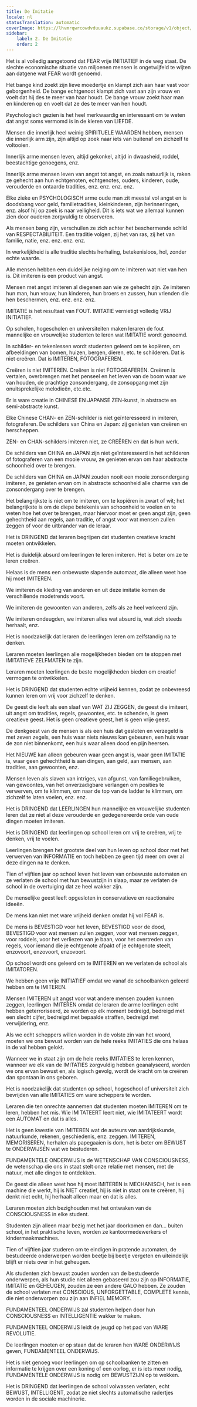 ```yaml
---
title: De Imitatie
locale: nl
statusTranslation: automatic
coverImage: https://lhvmrqwrcowdvduuaukz.supabase.co/storage/v1/object/public/strapi-uploads/small_cover-educacion-fundamental.webp-2d51a7828a2b1309555be27f7e2a61a0.webp
sidebar:
    label: 2. De Imitatie
    order: 2
---
```

Het is al volledig aangetoond dat FEAR vrije INITIATIEF in de weg staat. De slechte economische situatie van miljoenen mensen is ongetwijfeld te wijten aan datgene wat FEAR wordt genoemd.

Het bange kind zoekt zijn lieve moedertje en klampt zich aan haar vast voor geborgenheid. De bange echtgenoot klampt zich vast aan zijn vrouw en voelt dat hij des te meer van haar houdt. De bange vrouw zoekt haar man en kinderen op en voelt dat ze des te meer van hen houdt.

Psychologisch gezien is het heel merkwaardig en interessant om te weten dat angst soms vermomd is in de kleren van LIEFDE.

Mensen die innerlijk heel weinig SPIRITUELE WAARDEN hebben, mensen die innerlijk arm zijn, zijn altijd op zoek naar iets van buitenaf om zichzelf te voltooien.

Innerlijk arme mensen leven, altijd gekonkel, altijd in dwaasheid, roddel, beestachtige genoegens, enz.

Innerlijk arme mensen leven van angst tot angst, en zoals natuurlijk is, raken ze gehecht aan hun echtgenoten, echtgenotes, ouders, kinderen, oude, verouderde en ontaarde tradities, enz. enz. enz. enz.

Elke zieke en PSYCHOLOGISCH arme oude man zit meestal vol angst en is doodsbang voor geld, familietradities, kleinkinderen, zijn herinneringen, enz. alsof hij op zoek is naar veiligheid. Dit is iets wat we allemaal kunnen zien door ouderen zorgvuldig te observeren.

Als mensen bang zijn, verschuilen ze zich achter het beschermende schild van RESPECTABILITEIT. Een traditie volgen, zij het van ras, zij het van familie, natie, enz. enz. enz. enz.

In werkelijkheid is alle traditie slechts herhaling, betekenisloos, hol, zonder echte waarde.

Alle mensen hebben een duidelijke neiging om te imiteren wat niet van hen is. Dit imiteren is een product van angst.

Mensen met angst imiteren al diegenen aan wie ze gehecht zijn. Ze imiteren hun man, hun vrouw, hun kinderen, hun broers en zussen, hun vrienden die hen beschermen, enz. enz. enz. enz.

IMITATIE is het resultaat van FOUT. IMITATIE vernietigt volledig VRIJ INITIATIEF.

Op scholen, hogescholen en universiteiten maken leraren de fout mannelijke en vrouwelijke studenten te leren wat IMITATIE wordt genoemd.

In schilder- en tekenlessen wordt studenten geleerd om te kopiëren, om afbeeldingen van bomen, huizen, bergen, dieren, etc. te schilderen. Dat is niet creëren. Dat is IMITEREN, FOTOGRAFEREN.

Creëren is niet IMITEREN. Creëren is niet FOTOGRAFEREN. Creëren is vertalen, overbrengen met het penseel en het leven van de boom waar we van houden, de prachtige zonsondergang, de zonsopgang met zijn onuitsprekelijke melodieën, etc.etc.

Er is ware creatie in CHINESE EN JAPANSE ZEN-kunst, in abstracte en semi-abstracte kunst.

Elke Chinese CHAN- en ZEN-schilder is niet geïnteresseerd in imiteren, fotograferen. De schilders van China en Japan: zij genieten van creëren en herscheppen.

ZEN- en CHAN-schilders imiteren niet, ze CREËREN en dat is hun werk.

De schilders van CHINA en JAPAN zijn niet geïnteresseerd in het schilderen of fotograferen van een mooie vrouw, ze genieten ervan om haar abstracte schoonheid over te brengen.

De schilders van CHINA en JAPAN zouden nooit een mooie zonsondergang imiteren, ze genieten ervan om in abstracte schoonheid alle charme van de zonsondergang over te brengen.

Het belangrijkste is niet om te imiteren, om te kopiëren in zwart of wit; het belangrijkste is om de diepe betekenis van schoonheid te voelen en te weten hoe het over te brengen, maar hiervoor moet er geen angst zijn, geen gehechtheid aan regels, aan traditie, of angst voor wat mensen zullen zeggen of voor de uitbrander van de leraar.

Het is DRINGEND dat leraren begrijpen dat studenten creatieve kracht moeten ontwikkelen.

Het is duidelijk absurd om leerlingen te leren imiteren. Het is beter om ze te leren creëren.

Helaas is de mens een onbewuste slapende automaat, die alleen weet hoe hij moet IMITEREN.

We imiteren de kleding van anderen en uit deze imitatie komen de verschillende modetrends voort.

We imiteren de gewoonten van anderen, zelfs als ze heel verkeerd zijn.

We imiteren ondeugden, we imiteren alles wat absurd is, wat zich steeds herhaalt, enz.

Het is noodzakelijk dat leraren de leerlingen leren om zelfstandig na te denken.

Leraren moeten leerlingen alle mogelijkheden bieden om te stoppen met IMITATIEVE ZELFMATEN te zijn.

Leraren moeten leerlingen de beste mogelijkheden bieden om creatief vermogen te ontwikkelen.

Het is DRINGEND dat studenten echte vrijheid kennen, zodat ze onbevreesd kunnen leren om vrij voor zichzelf te denken.

De geest die leeft als een slaaf van WAT ZIJ ZEGGEN, de geest die imiteert, uit angst om tradities, regels, gewoontes, etc. te schenden, is geen creatieve geest. Het is geen creatieve geest, het is geen vrije geest.

De denkgeest van de mensen is als een huis dat gesloten en verzegeld is met zeven zegels, een huis waar niets nieuws kan gebeuren, een huis waar de zon niet binnenkomt, een huis waar alleen dood en pijn heersen.

Het NIEUWE kan alleen gebeuren waar geen angst is, waar geen IMITATIE is, waar geen gehechtheid is aan dingen, aan geld, aan mensen, aan tradities, aan gewoonten, enz.

Mensen leven als slaven van intriges, van afgunst, van familiegebruiken, van gewoontes, van het onverzadigbare verlangen om posities te verwerven, om te klimmen, om naar de top van de ladder te klimmen, om zichzelf te laten voelen, enz. enz.

Het is DRINGEND dat LEERLINGEN hun mannelijke en vrouwelijke studenten leren dat ze niet al deze verouderde en gedegenereerde orde van oude dingen moeten imiteren.

Het is DRINGEND dat leerlingen op school leren om vrij te creëren, vrij te denken, vrij te voelen.

Leerlingen brengen het grootste deel van hun leven op school door met het verwerven van INFORMATIE en toch hebben ze geen tijd meer om over al deze dingen na te denken.

Tien of vijftien jaar op school leven het leven van onbewuste automaten en ze verlaten de school met hun bewustzijn in slaap, maar ze verlaten de school in de overtuiging dat ze heel wakker zijn.

De menselijke geest leeft opgesloten in conservatieve en reactionaire ideeën.

De mens kan niet met ware vrijheid denken omdat hij vol FEAR is.

De mens is BEVESTIGD voor het leven, BEVESTIGD voor de dood, BEVESTIGD voor wat mensen zullen zeggen, voor wat mensen zeggen, voor roddels, voor het verliezen van je baan, voor het overtreden van regels, voor iemand die je echtgenote afpakt of je echtgenote steelt, enzovoort, enzovoort, enzovoort.

Op school wordt ons geleerd om te IMITEREN en we verlaten de school als IMITATOREN.

We hebben geen vrije INITIATIEF omdat we vanaf de schoolbanken geleerd hebben om te IMITEREN.

Mensen IMITEREN uit angst voor wat andere mensen zouden kunnen zeggen, leerlingen IMITEREN omdat de leraren de arme leerlingen echt hebben geterroriseerd, ze worden op elk moment bedreigd, bedreigd met een slecht cijfer, bedreigd met bepaalde straffen, bedreigd met verwijdering, enz.

Als we echt scheppers willen worden in de volste zin van het woord, moeten we ons bewust worden van de hele reeks IMITATIES die ons helaas in de val hebben gelokt.

Wanneer we in staat zijn om de hele reeks IMITATIES te leren kennen, wanneer we elk van de IMITATIES zorgvuldig hebben geanalyseerd, worden we ons ervan bewust en, als logisch gevolg, wordt de kracht om te creëren dan spontaan in ons geboren.

Het is noodzakelijk dat studenten op school, hogeschool of universiteit zich bevrijden van alle IMITATIES om ware scheppers te worden.

Leraren die ten onrechte aannemen dat studenten moeten IMITEREN om te leren, hebben het mis. Wie IMITATEERT leert niet, wie IMITATEERT wordt een AUTOMAT en dat is alles.

Het is geen kwestie van IMITEREN wat de auteurs van aardrijkskunde, natuurkunde, rekenen, geschiedenis, enz. zeggen. IMITEREN, MEMORISEREN, herhalen als papegaaien is dom, het is beter om BEWUST te ONDERWIJSEN wat we bestuderen.

FUNDAMENTELE ONDERWIJS is de WETENSCHAP VAN CONSCIOUSNESS, de wetenschap die ons in staat stelt onze relatie met mensen, met de natuur, met alle dingen te ontdekken.

De geest die alleen weet hoe hij moet IMITEREN is MECHANISCH, het is een machine die werkt, hij is NIET creatief, hij is niet in staat om te creëren, hij denkt niet echt, hij herhaalt alleen maar en dat is alles.

Leraren moeten zich bezighouden met het ontwaken van de CONSCIOUSNESS in elke student.

Studenten zijn alleen maar bezig met het jaar doorkomen en dan... buiten school, in het praktische leven, worden ze kantoormedewerkers of kindermaakmachines.

Tien of vijftien jaar studeren om te eindigen in pratende automaten, de bestudeerde onderwerpen worden beetje bij beetje vergeten en uiteindelijk blijft er niets over in het geheugen.

Als studenten zich bewust zouden worden van de bestudeerde onderwerpen, als hun studie niet alleen gebaseerd zou zijn op INFORMATIE, IMITATIE en GEHEUGEN, zouden ze een andere GALO hebben. Ze zouden de school verlaten met CONSCIOUS, UNFORGETTABLE, COMPLETE kennis, die niet onderworpen zou zijn aan INFIEL MEMORY.

FUNDAMENTEEL ONDERWIJS zal studenten helpen door hun CONSCIOUSNESS en INTELLIGENTIE wakker te maken.

FUNDAMENTEEL ONDERWIJS leidt de jeugd op het pad van WARE REVOLUTIE.

De leerlingen moeten er op staan dat de leraren hen WARE ONDERWIJS geven, FUNDAMENTEEL ONDERWIJS.

Het is niet genoeg voor leerlingen om op schoolbanken te zitten en informatie te krijgen over een koning of een oorlog, er is iets meer nodig, FUNDAMENTELE ONDERWIJS is nodig om BEWUSTZIJN op te wekken.

Het is DRINGEND dat leerlingen de school volwassen verlaten, echt BEWUST, INTELLIGENT, zodat ze niet slechts automatische radertjes worden in de sociale machinerie.
